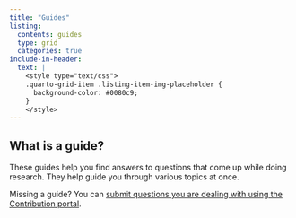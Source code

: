 ```yaml
---
title: "Guides"
listing:
  contents: guides
  type: grid
  categories: true
include-in-header:
  text: |
    <style type="text/css">
    .quarto-grid-item .listing-item-img-placeholder {
      background-color: #0080c9;
    }
    </style>
---
```


::: {.callout-tip}

## What is a guide?

These guides help you find answers to questions that come up while doing research. They help guide you through various topics at once.

Missing a guide? You can [submit questions you are dealing with using the Contribution portal](https://ez-github-contributor.netlify.app/).
:::
